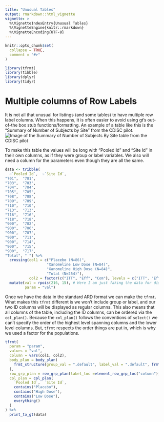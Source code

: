 ```yaml
---
title: "Unusual Tables"
output: rmarkdown::html_vignette
vignette: >
  %\VignetteIndexEntry{Unusual Tables}
  %\VignetteEngine{knitr::rmarkdown}
  %\VignetteEncoding{UTF-8}
---
```


```r
knitr::opts_chunk$set(
  collapse = TRUE,
  comment = "#>"
)
```

```r
library(tfrmt)
library(tibble)
library(dplyr)
library(tidyr)
```


# Multiple columns of Row Labels

It is not all that unusual for listings (and some tables) to have multiple row label columns. When this happens, it is often easier to avoid using gt's out-of-the box stub functions/formatting. An example of a table like this is the "Summary of Number of Subjects by Site" from the CDISC pilot.
![Image of the Summary of Number of Subjects By Site table from the CDISC pilot](../man/figures/summary_subj_by_site.png)

To make this table the values will be long with "Pooled Id" and "Site Id" in their own columns, as if they were group or label variables. We also will need a column for the parameters even though they are all the same. 

```r
data <- tribble(
  ~`Pooled Id`,  ~`Site Id`,
"701",  "701",
"703",  "703",
"704",  "704",
"705",  "705",
"708",  "708",
"709",  "709",
"710",  "710",
"713",  "713",
"716",  "716",
"718",  "718",
"900",  "702",
"900",  "706",
"900",  "707",
"900",  "711",
"900",  "714",
"900",  "715",
"900",  "717",
"Total", " ") %>%
  crossing(col1 = c("Placebo (N=86)",
                   "Xanomeline Low Dose (N=84)",
                   "Xanomeline High Dose (N=84)",
                   "Total (N=254)"),
           col2 = factor(c("ITT", "Eff", "Com"), levels = c("ITT", "Eff", "Com"))) %>%
  mutate(val = rpois(216, 15), # Here I am just faking the data for display purposes 
         param = "val")

```

Once we have the data in the standard ARD format we can make the `tfrmt`. What makes this `tfrmt` different is we won't include group or label, and our two ID columns will be displayed as regular columns. This also means that all columns of the table, including the ID columns, can be ordered via the `col_plan()`. Because the `col_plan()` follows the conventions of `select()` we can't specify the order of the highest level spanning columns and the lower level columns. But, `tfrmt` respects the order things are put in, which is why we used a factor for the populations.  
```r
tfrmt(
  param = "param",
  values = "val",
  column = vars(col1, col2),
  body_plan = body_plan(
    frmt_structure(group_val = ".default", label_val = ".default", frmt("XX"))
  ),
  row_grp_plan = row_grp_plan(label_loc =element_row_grp_loc("column")),
  col_plan = col_plan(
    `Pooled Id`,  `Site Id`,
    contains("Placebo"),
    contains("High Dose"),
    contains("Low Dose"),
    everything()
  )
) %>%
  print_to_gt(data)
```

